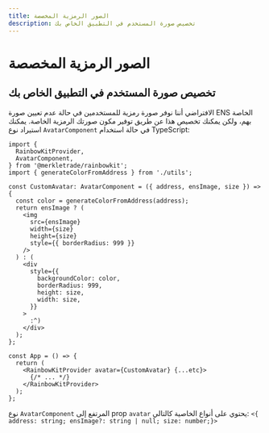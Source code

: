 ```yaml
---
title: الصور الرمزية المخصصة
description: تخصيص صورة المستخدم في التطبيق الخاص بك
---
```


# الصور الرمزية المخصصة

## تخصيص صورة المستخدم في التطبيق الخاص بك

الافتراضي أننا نوفر صورة رمزية للمستخدمين في حالة عدم تعيين صورة ENS الخاصة بهم، ولكن يمكنك تخصيص هذا عن طريق توفير مكون صورتك الرمزية الخاصة. يمكنك استيراد نوع `AvatarComponent` في حالة استخدام TypeScript:

```tsx
import {
  RainbowKitProvider,
  AvatarComponent,
} from '@merkletrade/rainbowkit';
import { generateColorFromAddress } from './utils';

const CustomAvatar: AvatarComponent = ({ address, ensImage, size }) => {
  const color = generateColorFromAddress(address);
  return ensImage ? (
    <img
      src={ensImage}
      width={size}
      height={size}
      style={{ borderRadius: 999 }}
    />
  ) : (
    <div
      style={{
        backgroundColor: color,
        borderRadius: 999,
        height: size,
        width: size,
      }}
    >
      :^)
    </div>
  );
};

const App = () => {
  return (
    <RainbowKitProvider avatar={CustomAvatar} {...etc}>
      {/* ... */}
    </RainbowKitProvider>
  );
};
```

نوع `AvatarComponent` المرتفع إلى prop `avatar` يحتوي على أنواع الخاصية كالتالي: `<{ address: string; ensImage?: string | null; size: number;}>`
